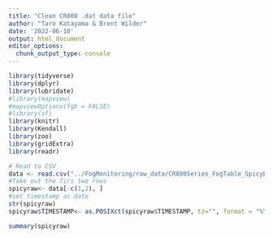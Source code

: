 ```yaml
---
title: "Clean CR800 .dat data file"
author: "Taro Katayama & Brent Wilder"
date: '2022-06-10'
output: html_document
editor_options: 
  chunk_output_type: console
---
```


```r
library(tidyverse)
library(dplyr)
library(lubridate)
#library(mapview)
#mapviewOptions(fgb = FALSE)
#library(sf)
library(knitr)
library(Kendall)
library(zoo)
library(gridExtra)
library(readr)
```

```r

# Read to CSV 
data <- read.csv("../FogMonitoring/raw_data/CR800Series_FogTable_SpicyBunker.dat", skip = 1, stringsAsFactors = TRUE)
#Take out the firs two rows
spicyraw<- data[-c(1,2), ]
#set timestamp as date
str(spicyraw)
spicyraw$TIMESTAMP<- as.POSIXct(spicyraw$TIMESTAMP, tz="", format = "%Y-%m-%d %H:%M")

summary(spicyraw)
```

